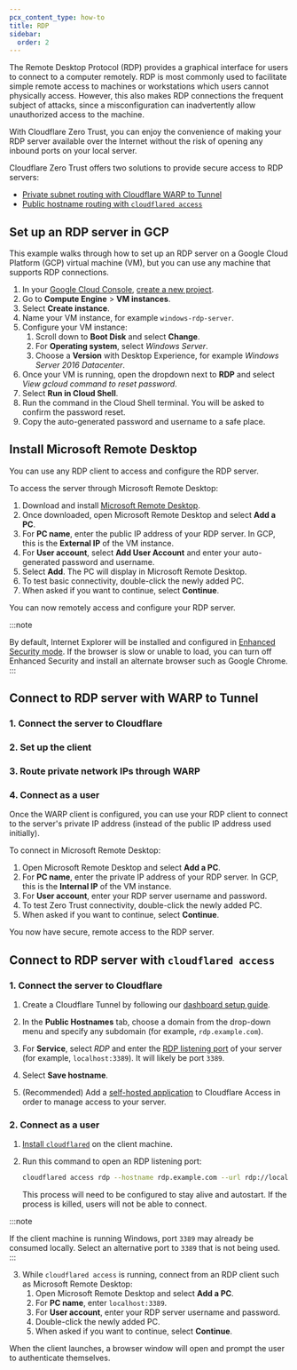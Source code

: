 ```yaml
---
pcx_content_type: how-to
title: RDP
sidebar:
  order: 2
---
```



The Remote Desktop Protocol (RDP) provides a graphical interface for users to connect to a computer remotely. RDP is most commonly used to facilitate simple remote access to machines or workstations which users cannot physically access. However, this also makes RDP connections the frequent subject of attacks, since a misconfiguration can inadvertently allow unauthorized access to the machine.

With Cloudflare Zero Trust, you can enjoy the convenience of making your RDP server available over the Internet without the risk of opening any inbound ports on your local server.

Cloudflare Zero Trust offers two solutions to provide secure access to RDP servers:

- [Private subnet routing with Cloudflare WARP to Tunnel](#connect-to-rdp-server-with-warp-to-tunnel)
- [Public hostname routing with `cloudflared access`](#connect-to-rdp-server-with-cloudflared-access)

## Set up an RDP server in GCP

This example walks through how to set up an RDP server on a Google Cloud Platform (GCP) virtual machine (VM), but you can use any machine that supports RDP connections.

1. In your [Google Cloud Console](https://console.cloud.google.com/), [create a new project](https://developers.google.com/workspace/guides/create-project).
2. Go to **Compute Engine** > **VM instances**.
3. Select **Create instance**.
4. Name your VM instance, for example `windows-rdp-server`.
5. Configure your VM instance:
   1. Scroll down to **Boot Disk** and select **Change**.
   2. For **Operating system**, select _Windows Server_.
   3. Choose a **Version** with Desktop Experience, for example _Windows Server 2016 Datacenter_.
6. Once your VM is running, open the dropdown next to **RDP** and select _View gcloud command to reset password_.
7. Select **Run in Cloud Shell**.
8. Run the command in the Cloud Shell terminal. You will be asked to confirm the password reset.
9. Copy the auto-generated password and username to a safe place.

## Install Microsoft Remote Desktop

You can use any RDP client to access and configure the RDP server.

To access the server through Microsoft Remote Desktop:

1. Download and install [Microsoft Remote Desktop](https://apps.microsoft.com/store/detail/microsoft-remote-desktop/9WZDNCRFJ3PS).
2. Once downloaded, open Microsoft Remote Desktop and select **Add a PC**.
3. For **PC name**, enter the public IP address of your RDP server. In GCP, this is the **External IP** of the VM instance.
4. For **User account**, select **Add User Account** and enter your auto-generated password and username.
5. Select **Add**. The PC will display in Microsoft Remote Desktop.
6. To test basic connectivity, double-click the newly added PC.
7. When asked if you want to continue, select **Continue**.

You can now remotely access and configure your RDP server.

:::note

By default, Internet Explorer will be installed and configured in [Enhanced Security mode](https://learn.microsoft.com/en-us/troubleshoot/developer/browsers/security-privacy/enhanced-security-configuration-faq#internet-explorer-enhanced-security-configuration). If the browser is slow or unable to load, you can turn off Enhanced Security and install an alternate browser such as Google Chrome.
:::

## Connect to RDP server with WARP to Tunnel

<Render file="tunnel/warp-to-tunnel-intro" />

### 1. Connect the server to Cloudflare

<Render file="tunnel/warp-to-tunnel-server" />

### 2. Set up the client

<Render file="tunnel/warp-to-tunnel-client" />

### 3. Route private network IPs through WARP

<Render file="tunnel/warp-to-tunnel-route-ips" />

### 4. Connect as a user

Once the WARP client is configured, you can use your RDP client to connect to the server's private IP address (instead of the public IP address used initially).

To connect in Microsoft Remote Desktop:

1. Open Microsoft Remote Desktop and select **Add a PC**.
2. For **PC name**, enter the private IP address of your RDP server. In GCP, this is the **Internal IP** of the VM instance.
3. For **User account**, enter your RDP server username and password.
4. To test Zero Trust connectivity, double-click the newly added PC.
5. When asked if you want to continue, select **Continue**.

You now have secure, remote access to the RDP server.

## Connect to RDP server with `cloudflared access`

<Render file="tunnel/cloudflared-access" />

### 1. Connect the server to Cloudflare

1. Create a Cloudflare Tunnel by following our [dashboard setup guide](/cloudflare-one/connections/connect-networks/get-started/create-remote-tunnel/).

2. In the **Public Hostnames** tab, choose a domain from the drop-down menu and specify any subdomain (for example, `rdp.example.com`).

3. For **Service**, select _RDP_ and enter the [RDP listening port](https://docs.microsoft.com/en-us/windows-server/remote/remote-desktop-services/clients/change-listening-port) of your server (for example, `localhost:3389`). It will likely be port `3389`.

4. Select **Save hostname**.

5. (Recommended) Add a [self-hosted application](/cloudflare-one/applications/configure-apps/self-hosted-apps/) to Cloudflare Access in order to manage access to your server.

### 2. Connect as a user

1. [Install `cloudflared`](/cloudflare-one/connections/connect-networks/downloads/) on the client machine.
2. Run this command to open an RDP listening port:

   ```sh
   cloudflared access rdp --hostname rdp.example.com --url rdp://localhost:3389
   ```

   This process will need to be configured to stay alive and autostart. If the process is killed, users will not be able to connect.

:::note

If the client machine is running Windows, port `3389` may already be consumed locally. Select an alternative port to `3389` that is not being used.
:::

3. While `cloudflared access` is running, connect from an RDP client such as Microsoft Remote Desktop:
   1. Open Microsoft Remote Desktop and select **Add a PC**.
   2. For **PC name**, enter `localhost:3389`.
   3. For **User account**, enter your RDP server username and password.
   4. Double-click the newly added PC.
   5. When asked if you want to continue, select **Continue**.

When the client launches, a browser window will open and prompt the user to authenticate themselves.

